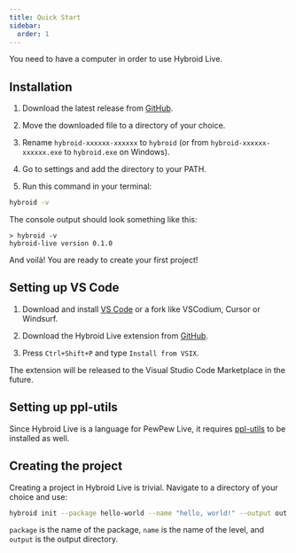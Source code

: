 ```yaml
---
title: Quick Start
sidebar:
  order: 1
---
```



<Aside type="note">
  You need to have a computer in order to use Hybroid Live.
</Aside>

## Installation

1. Download the latest release from [GitHub](https://github.com/pewpewlive/hybroid-live/releases/latest).

2. Move the downloaded file to a directory of your choice.

3. Rename `hybroid-xxxxxx-xxxxxx` to `hybroid` (or from `hybroid-xxxxxx-xxxxxx.exe` to `hybroid.exe` on Windows).

4. Go to settings and add the directory to your PATH.

5. Run this command in your terminal:

```bash
hybroid -v
```

The console output should look something like this:

```
> hybroid -v
hybroid-live version 0.1.0
```

And voilà! You are ready to create your first project!

## Setting up VS Code

1. Download and install [VS Code](https://code.visualstudio.com/) or a fork like VSCodium, Cursor or Windsurf.

2. Download the Hybroid Live extension from [GitHub](https://github.com/pewpewlive/hybroid-vscode/releases/latest).

3. Press `Ctrl+Shift+P` and type `Install from VSIX`.

The extension will be released to the Visual Studio Code Marketplace in the future.

## Setting up ppl-utils

Since Hybroid Live is a language for PewPew Live, it requires [ppl-utils](https://github.com/pewpewlive/ppl-utils) to be installed as well.

## Creating the project

Creating a project in Hybroid Live is trivial. Navigate to a directory of your choice and use:

```bash
hybroid init --package hello-world --name "hello, world!" --output out
```

`package` is the name of the package, `name` is the name of the level, and `output` is the output directory.